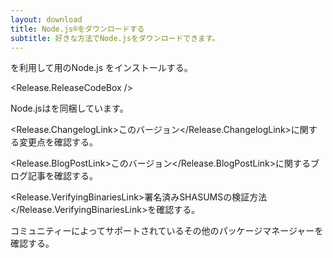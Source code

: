 ```yaml
---
layout: download
title: Node.js®をダウンロードする
subtitle: 好きな方法でNode.jsをダウンロードできます。
---
```


<section>
  <Release.PlatformDropdown />を利用して<Release.OperatingSystemDropdown exclude={["AIX"]} />用のNode.js <Release.VersionDropdown />をインストールする。

  <Release.ReleaseCodeBox />
</section>

<section>
  Node.jsは<Release.NpmLink />を同梱しています。

  <Release.ChangelogLink>このバージョン</Release.ChangelogLink>に関する変更点を確認する。

  <Release.BlogPostLink>このバージョン</Release.BlogPostLink>に関するブログ記事を確認する。

  <Release.VerifyingBinariesLink>署名済みSHASUMSの検証方法</Release.VerifyingBinariesLink>を確認する。

  コミュニティーによってサポートされているその他の<LinkWithArrow href="/download/package-manager/all">パッケージマネージャー</LinkWithArrow>を確認する。
</section>
